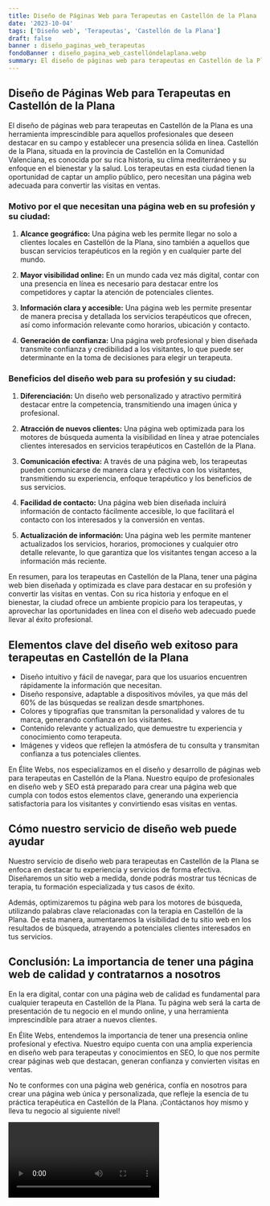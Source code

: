 ```yaml
---
title: Diseño de Páginas Web para Terapeutas en Castellón de la Plana
date: '2023-10-04'
tags: ['Diseño web', 'Terapeutas', 'Castellón de la Plana']
draft: false
banner : diseño_paginas_web_terapeutas
fondoBanner : diseño_pagina_web_castellóndelaplana.webp
summary: El diseño de páginas web para terapeutas en Castellón de la Plana es una herramienta imprescindible para aquellos profesionales que deseen destacar en su campo y establecer una presencia sólida en línea. Castellón de la Plana, situada en la provincia de Castellón en la Comunidad Valenciana, es conocida por su rica historia, su clima mediterráneo y su enfoque en el bienestar y la salud. Los terapeutas en esta ciudad tienen la oportunidad de captar un amplio público, pero necesitan una página web adecuada para convertir las visitas en ventas. 
---
```


## Diseño de Páginas Web para Terapeutas en Castellón de la Plana

El diseño de páginas web para terapeutas en Castellón de la Plana es una herramienta imprescindible para aquellos profesionales que deseen destacar en su campo y establecer una presencia sólida en línea. Castellón de la Plana, situada en la provincia de Castellón en la Comunidad Valenciana, es conocida por su rica historia, su clima mediterráneo y su enfoque en el bienestar y la salud. Los terapeutas en esta ciudad tienen la oportunidad de captar un amplio público, pero necesitan una página web adecuada para convertir las visitas en ventas. 

### Motivo por el que necesitan una página web en su profesión y su ciudad:

1. **Alcance geográfico:** Una página web les permite llegar no solo a clientes locales en Castellón de la Plana, sino también a aquellos que buscan servicios terapéuticos en la región y en cualquier parte del mundo. 

2. **Mayor visibilidad online:** En un mundo cada vez más digital, contar con una presencia en línea es necesario para destacar entre los competidores y captar la atención de potenciales clientes.

3. **Información clara y accesible:** Una página web les permite presentar de manera precisa y detallada los servicios terapéuticos que ofrecen, así como información relevante como horarios, ubicación y contacto.

4. **Generación de confianza:** Una página web profesional y bien diseñada transmite confianza y credibilidad a los visitantes, lo que puede ser determinante en la toma de decisiones para elegir un terapeuta.

### Beneficios del diseño web para su profesión y su ciudad:

1. **Diferenciación:** Un diseño web personalizado y atractivo permitirá destacar entre la competencia, transmitiendo una imagen única y profesional.

2. **Atracción de nuevos clientes:** Una página web optimizada para los motores de búsqueda aumenta la visibilidad en línea y atrae potenciales clientes interesados en servicios terapéuticos en Castellón de la Plana.

3. **Comunicación efectiva:** A través de una página web, los terapeutas pueden comunicarse de manera clara y efectiva con los visitantes, transmitiendo su experiencia, enfoque terapéutico y los beneficios de sus servicios.

4. **Facilidad de contacto:** Una página web bien diseñada incluirá información de contacto fácilmente accesible, lo que facilitará el contacto con los interesados y la conversión en ventas.

5. **Actualización de información:** Una página web les permite mantener actualizados los servicios, horarios, promociones y cualquier otro detalle relevante, lo que garantiza que los visitantes tengan acceso a la información más reciente.

En resumen, para los terapeutas en Castellón de la Plana, tener una página web bien diseñada y optimizada es clave para destacar en su profesión y convertir las visitas en ventas. Con su rica historia y enfoque en el bienestar, la ciudad ofrece un ambiente propicio para los terapeutas, y aprovechar las oportunidades en línea con el diseño web adecuado puede llevar al éxito profesional.


<GifSeo />

<Cta />

## Elementos clave del diseño web exitoso para terapeutas en Castellón de la Plana

- Diseño intuitivo y fácil de navegar, para que los usuarios encuentren rápidamente la información que necesitan.
- Diseño responsive, adaptable a dispositivos móviles, ya que más del 60% de las búsquedas se realizan desde smartphones.
- Colores y tipografías que transmitan la personalidad y valores de tu marca, generando confianza en los visitantes.
- Contenido relevante y actualizado, que demuestre tu experiencia y conocimiento como terapeuta.
- Imágenes y videos que reflejen la atmósfera de tu consulta y transmitan confianza a tus potenciales clientes.

En Élite Webs, nos especializamos en el diseño y desarrollo de páginas web para terapeutas en Castellón de la Plana. Nuestro equipo de profesionales en diseño web y SEO está preparado para crear una página web que cumpla con todos estos elementos clave, generando una experiencia satisfactoria para los visitantes y convirtiendo esas visitas en ventas.

## Cómo nuestro servicio de diseño web puede ayudar

Nuestro servicio de diseño web para terapeutas en Castellón de la Plana se enfoca en destacar tu experiencia y servicios de forma efectiva. Diseñaremos un sitio web a medida, donde podrás mostrar tus técnicas de terapia, tu formación especializada y tus casos de éxito.

Además, optimizaremos tu página web para los motores de búsqueda, utilizando palabras clave relacionadas con la terapia en Castellón de la Plana. De esta manera, aumentaremos la visibilidad de tu sitio web en los resultados de búsqueda, atrayendo a potenciales clientes interesados en tus servicios.

## Conclusión: La importancia de tener una página web de calidad y contratarnos a nosotros

En la era digital, contar con una página web de calidad es fundamental para cualquier terapeuta en Castellón de la Plana. Tu página web será la carta de presentación de tu negocio en el mundo online, y una herramienta imprescindible para atraer a nuevos clientes.

En Élite Webs, entendemos la importancia de tener una presencia online profesional y efectiva. Nuestro equipo cuenta con una amplia experiencia en diseño web para terapeutas y conocimientos en SEO, lo que nos permite crear páginas web que destacan, generan confianza y convierten visitas en ventas.

No te conformes con una página web genérica, confía en nosotros para crear una página web única y personalizada, que refleje la esencia de tu práctica terapéutica en Castellón de la Plana. ¡Contáctanos hoy mismo y lleva tu negocio al siguiente nivel!

<Video />

<CtaBot job='Terapeutas' city='Castellón de la Plana'/>

<Gmaps query='Castellón de la Plana+españa+maps' />